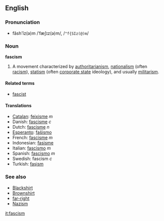 ==English==
===Pronunciation===
*făsh'ĭz(ə)m /ˈfæʃɪz(ə)m/, /<tt>"f{SIz(@)m</tt>/

===Noun===
'''fascism'''

#A movement characterized by [[authoritarianism]], [[nationalism]] (often [[racism]]), [[statism]] (often [[corporate state]] ideology), and usually [[militarism]].

====Related terms====
*[[fascist]]

====Translations====
*[[Catalan]]: [[feixisme]] ''m''
*Danish: [[fascisme]] ''c''
*Dutch: [[fascisme]] ''n''
*[[Esperanto]]: [[faŝismo]]
*French: [[fascisme]] ''m''
*Indonesian: [[fasisme]]
*Italian: [[fascismo]] ''m''
*Spanish: [[fascismo]] ''m''
*Swedish: fascism ''c''
*Turkish: [[faşism]]

===See also===<!-- which of these should really be capitalised? -->
*[[Blackshirt]]
*[[Brownshirt]]
*[[far-right]]
*[[Nazism]]

[[it:fascism]]